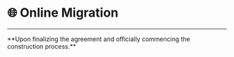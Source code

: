 # 🌐 Online Migration

---

 
<Callout emoji="🎉">
  **Upon finalizing the agreement and officially commencing the construction process.**
</Callout>